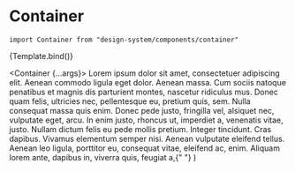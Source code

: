 

<Meta title="Components/Container" component={Container} />

# Container

`import Container from "design-system/components/container"`

<Canvas>
  <Story
    name="Overview"
    args={{
      size: "medium",
      as: "section",
    }}
  >
    {Template.bind()}
  </Story>
</Canvas>

<ArgsTable />

  <Container {...args}>
    <Typography>
      Lorem ipsum dolor sit amet, consectetuer adipiscing elit. Aenean commodo
      ligula eget dolor. Aenean massa. Cum sociis natoque penatibus et magnis
      dis parturient montes, nascetur ridiculus mus. Donec quam felis, ultricies
      nec, pellentesque eu, pretium quis, sem. Nulla consequat massa quis enim.
      Donec pede justo, fringilla vel, alsiquet nec, vulputate eget, arcu. In
      enim justo, rhoncus ut, imperdiet a, venenatis vitae, justo. Nullam dictum
      felis eu pede mollis pretium. Integer tincidunt. Cras dapibus. Vivamus
      elementum semper nisi. Aenean vulputate eleifend tellus. Aenean leo
      ligula, porttitor eu, consequat vitae, eleifend ac, enim. Aliquam lorem
      ante, dapibus in, viverra quis, feugiat a,{" "}
    </Typography>
  </Container>
)
